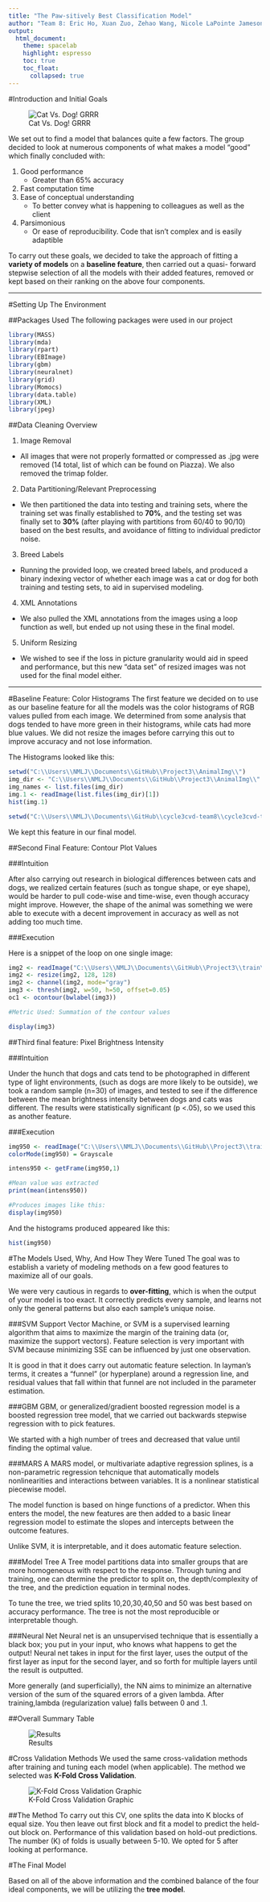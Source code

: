 ```yaml
---
title: "The Paw-sitively Best Classification Model"
author: "Team 8: Eric Ho, Xuan Zuo, Zehao Wang, Nicole LaPointe Jameson"
output: 
  html_document:
    theme: spacelab
    highlight: espresso
    toc: true
    toc_float:
      collapsed: true
---
```

#Introduction and Initial Goals

![Cat Vs. Dog! GRRR](https://i.ytimg.com/vi/IiilA0dsciY/maxresdefault.jpg)

We set out to find a model that balances quite a few factors. The group decided to look at numerous components of what makes a model "good" which finally concluded with:


1. Good performance 
    + Greater than 65% accuracy
2. Fast computation time
3. Ease of conceptual understanding
    + To better convey what is happening to colleagues as well as the client
4. Parsimonious
    + Or ease of reproducibility. Code that isn't complex and is easily adaptible


To carry out these goals, we decided to take the approach of fitting a **variety of models** on a **baseline feature**, then carried out a quasi- forward stepwise selection of all the models with their added features, removed or kept based on their ranking on the above four components.

***

#Setting Up The Environment

##Packages Used
The following packages were used in our project

```r
library(MASS)
library(mda)
library(rpart)
library(EBImage)
library(gbm)
library(neuralnet)
library(grid)
library(Momocs)
library(data.table)
library(XML)
library(jpeg)
```

##Data Cleaning Overview

1. Image Removal
  + All images that were not properly formatted or compressed as .jpg were removed (14 total, list of which can be found on Piazza). We also removed the trimap folder.
2. Data Partitioning/Relevant Preprocessing
  + We then partitioned the data into testing and training sets, where the training set was finally established to **70%**, and the testing set was finally set to **30%** (after playing with partitions from 60/40 to 90/10) based on the best results, and avoidance of fitting to individual predictor noise.
3. Breed Labels
  + Running the provided loop, we created breed labels, and produced a binary indexing vector of whether each image was a cat or dog for both training and testing sets, to aid in supervised modeling.
4. XML Annotations
  + We also pulled the XML annotations from the images using a loop function as well, but ended up not using these in the final model. 
5. Uniform Resizing
  + We wished to see if the loss in picture granularity would aid in speed and performance, but this new "data set" of resized images was not used for the final model either.

***

#Baseline Feature: Color Histograms
The first feature we decided on to use as our baseline feature for all the models was the color histograms of RGB values pulled from each image. We determined from some analysis that dogs tended to have more green in their histograms, while cats had more blue values. We did not resize the images before carrying this out to improve accuracy and not lose information.

The Histograms looked like this:
```r
setwd("C:\\Users\\NMLJ\\Documents\\GitHub\\Project3\\AnimalImg\\")
img_dir <- "C:\\Users\\NMLJ\\Documents\\GitHub\\Project3\\AnimalImg\\"
img_names <- list.files(img_dir)
img.1 <- readImage(list.files(img_dir)[1])
hist(img.1)

setwd("C:\\Users\\NMLJ\\Documents\\GitHub\\cycle3cvd-team8\\cycle3cvd-team8\\")

```

We kept this feature in our final model.

##Second Final Feature: Contour Plot Values

###Intuition

After also carrying out research in biological differences between cats and dogs, we realized certain features (such as tongue shape, or eye shape), would be harder to pull code-wise and time-wise, even though accuracy might improve. However, the shape of the animal was something we were able to execute with a decent improvement in accuracy as well as not adding too much time. 

###Execution

Here is a snippet of the loop on one single image:

```r
img2 <- readImage("C:\\Users\\NMLJ\\Documents\\GitHub\\Project3\\train\\american_bulldog_24.jpg")
img2 <- resize(img2, 128, 128)
img2 <- channel(img2, mode="gray")
img3 <- thresh(img2, w=50, h=50, offset=0.05)
oc1 <- ocontour(bwlabel(img3))

#Metric Used: Summation of the contour values

display(img3)
```

##Third final feature: Pixel Brightness Intensity

###Intuition

Under the hunch that dogs and cats tend to be photographed in different type of light environments, (such as dogs are more likely to be outside), we took a random sample (n=30) of images, and tested to see if the difference between the mean brightness intensity between dogs and cats was different. The results were statistically significant (p <.05), so we used this as another feature.

###Execution
```r
img950 <- readImage("C:\\Users\\NMLJ\\Documents\\GitHub\\Project3\\train\\Ragdoll_191.jpg")
colorMode(img950) = Grayscale

intens950 <- getFrame(img950,1)

#Mean value was extracted
print(mean(intens950))

#Produces images like this:
display(img950)
```

And the histograms produced appeared like this:
```r

hist(img950)

```


#The Models Used, Why, And How They Were Tuned 
The goal was to establish a variety of modeling methods on a few good features to maximize all of our goals.

We were very cautious in regards to **over-fitting**, which is when the output of your model is too exact. It correctly predicts every sample, and learns not only the general patterns but also each sample's unique noise.

###SVM
Support Vector Machine, or SVM is a supervised learning algorithm that aims to maximize the margin of the training data (or, maximize the support vectors). Feature selection is very important with SVM because minimizing SSE can be influenced by just one observation. 

It is good in that it does carry out automatic feature selection. In layman's terms, it creates a "funnel" (or hyperplane) around a regression line, and residual values that fall within that funnel are not included in the parameter estimation.

###GBM
GBM, or generalized/gradient boosted regression model is a boosted regression tree model, that we carried out backwards stepwise regression with to pick features. 

We started with a high number of trees and decreased that value until finding the optimal value.


###MARS
A MARS model, or multivariate adaptive regression splines, is a non-parametric regression tehcnique that automatically models nonlinearities and interactions between variables. It is a nonlinear statistical piecewise model.

The model function is based on hinge functions of a predictor. When this enters the model, the new features are then added to a basic linear regression model to estimate the slopes and intercepts between the outcome features. 

Unlike SVM, it is interpretable, and it does automatic feature selection.

###Model Tree
A Tree model partitions data into smaller groups that are more homogeneous with respect to the response. Through tuning and training, one can dtermine the predictor to split on, the depth/complexity of the tree, and the prediction equation in terminal nodes.

To tune the tree, we tried splits 10,20,30,40,50 and 50 was best based on accuracy performance. The tree is not the most reproducible or interpretable though.

###Neural Net
Neural net is an unsupervised technique that is essentially a black box; you put in your input, who knows what happens to get the output! Neural net takes in input for the first layer, uses the output of the first layer as input for the second layer, and so forth for multiple layers until the result is outputted. 

More generally (and superficially), the NN aims to minimize an alternative version of the sum of the squared errors of a given lambda. After training,lambda (regularization value) falls between 0 and .1.


##Overall Summary Table

![Results](http://i.imgur.com/HwEgC4b.jpg)

#Cross Validation Methods
We used the same cross-validation methods after training and tuning each model (when applicable). The method we selected was **K-Fold Cross Validation**.

![K-Fold Cross Validation Graphic](http://i.imgur.com/l6sN53u.jpg)

##The Method
To carry out this CV, one splits the data into K blocks of equal size. You then leave out first block and fit a model to predict the held-out block on. Performance of this validation based on hold-out predictions. The number (K) of folds is usually between 5-10. We opted for 5 after looking at performance. 

#The Final Model

Based on all of the above information and the combined balance of the four ideal components, we will be utilizing the **tree model**.

